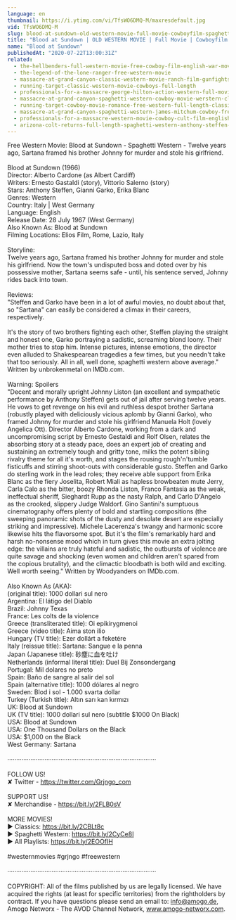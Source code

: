 ```yaml
---
language: en
thumbnail: https://i.ytimg.com/vi/TfsWO6DMQ-M/maxresdefault.jpg
vid: TfsWO6DMQ-M
slug: blood-at-sundown-old-western-movie-full-movie-cowboyfilm-spaghetti-western-english
title: "Blood at Sundown | OLD WESTERN MOVIE | Full Movie | Cowboyfilm | Spaghetti Western English"
name: "Blood at Sundown"
publishedAt: "2020-07-22T13:00:31Z"
related:
  - the-hellbenders-full-western-movie-free-cowboy-film-english-war-movie
  - the-legend-of-the-lone-ranger-free-western-movie
  - massacre-at-grand-canyon-classic-western-movie-ranch-film-gunfights
  - running-target-classic-western-movie-cowboys-full-length
  - professionals-for-a-massacre-george-hilton-action-western-full-movie-for-free-english
  - massacre-at-grand-canyon-spaghetti-western-cowboy-movie-werstern-classic-english
  - running-target-cowboy-movie-romance-free-western-full-length-classic-movie
  - massacre-at-grand-canyon-spaghetti-western-james-mitchum-cowboy-free-westerns
  - professionals-for-a-massacre-western-movie-cowboy-cult-film-english-free-full-movie
  - arizona-colt-returns-full-length-spaghetti-western-anthony-steffen-cowboy-film-1970
---
```


Free Western Movie: Blood at Sundown - Spaghetti Western - Twelve years ago, Sartana framed his brother Johnny for murder and stole his girlfriend.<br />
<br />
Blood at Sundown (1966)<br />
Director: Alberto Cardone (as Albert Cardiff)<br />
Writers: Ernesto Gastaldi (story), Vittorio Salerno (story) <br />
Stars: Anthony Steffen, Gianni Garko, Erika Blanc<br />
Genres: Western <br />
Country: Italy | West Germany<br />
Language: English<br />
Release Date: 28 July 1967 (West Germany) <br />
Also Known As: Blood at Sundown<br />
Filming Locations: Elios Film, Rome, Lazio, Italy<br />
<br />
Storyline:<br />
Twelve years ago, Sartana framed his brother Johnny for murder and stole his girlfriend. Now the town's undisputed boss and doted over by his possessive mother, Sartana seems safe - until, his sentence served, Johnny rides back into town.<br />
<br />
Reviews:<br />
"Steffen and Garko have been in a lot of awful movies, no doubt about that, so "Sartana" can easily be considered a climax in their careers, respectively.<br />
<br />
It's the story of two brothers fighting each other, Steffen playing the straight and honest one, Garko portraying a sadistic, screaming blond loony. Their mother tries to stop him. Intense pictures, intense emotions, the director even alluded to Shakespearean tragedies a few times, but you needn't take that too seriously. All in all, well done, spaghetti western above average." Written by unbrokenmetal on IMDb.com.<br />
<br />
Warning: Spoilers<br />
"Decent and morally upright Johnny Liston (an excellent and sympathetic performance by Anthony Steffen) gets out of jail after serving twelve years. He vows to get revenge on his evil and ruthless despot brother Sartana (robustly played with deliciously vicious aplomb by Gianni Garko), who framed Johnny for murder and stole his girlfriend Manuela Holt (lovely Angelica Ott). Director Alberto Cardone, working from a dark and uncompromising script by Ernesto Gestaldi and Rolf Olsen, relates the absorbing story at a steady pace, does an expert job of creating and sustaining an extremely tough and gritty tone, milks the potent sibling rivalry theme for all it's worth, and stages the rousing rough'n'tumble fisticuffs and stirring shoot-outs with considerable gusto. Steffen and Garko do sterling work in the lead roles; they receive able support from Erika Blanc as the fiery Joselita, Robert Miali as hapless browbeaten mute Jerry, Carla Calo as the bitter, boozy Rhonda Liston, Franco Fantasia as the weak, ineffectual sheriff, Sieghardt Rupp as the nasty Ralph, and Carlo D'Angelo as the crooked, slippery Judge Waldorf. Gino Santini's sumptuous cinematography offers plenty of bold and startling compositions (the sweeping panoramic shots of the dusty and desolate desert are especially striking and impressive). Michele Lacerenza's twangy and harmonic score likewise hits the flavorsome spot. But it's the film's remarkably hard and harsh no-nonsense mood which in turn gives this movie an extra jolting edge: the villains are truly hateful and sadistic, the outbursts of violence are quite savage and shocking (even women and children aren't spared from the copious brutality), and the climactic bloodbath is both wild and exciting. Well worth seeing." Written by Woodyanders on IMDb.com.<br />
<br />
Also Known As (AKA):<br />
(original title): 1000 dollari sul nero<br />
Argentina: El látigo del Diablo<br />
Brazil: Johnny Texas<br />
France: Les colts de la violence<br />
Greece (transliterated title): Oi epikirygmenoi<br />
Greece (video title): Aima ston ilio<br />
Hungary (TV title): Ezer dollárt a feketére<br />
Italy (reissue title): Sartana: Sangue e la penna<br />
Japan (Japanese title): 砂塵に血を吐け<br />
Netherlands (informal literal title): Duel Bij Zonsondergang<br />
Portugal: Mil dolares no preto<br />
Spain: Baño de sangre al salir del sol<br />
Spain (alternative title): 1000 dólares al negro<br />
Sweden: Blod i sol - 1.000 svarta dollar<br />
Turkey (Turkish title): Altın sarı kan kırmızı<br />
UK: Blood at Sundown<br />
UK (TV title): 1000 dollari sul nero (subtitle $1000 On Black)<br />
USA: Blood at Sundown<br />
USA: One Thousand Dollars on the Black<br />
USA: $1,000 on the Black<br />
West Germany: Sartana<br />
<br />
····················································································<br />
<br />
FOLLOW US!<br />
✘ Twitter - https://twitter.com/Grjngo_com<br />
<br />
SUPPORT US!<br />
✘ Merchandise - https://bit.ly/2FLB0sV<br />
<br />
MORE MOVIES! <br />
► Classics: https://bit.ly/2CBLt8c <br />
► Spaghetti Western: https://bit.ly/2CyCe8I <br />
► All Playlists: https://bit.ly/2EOOfIH <br />
<br />
#westernmovies #grjngo #freewestern<br />
<br />
····················································································<br />
<br />
COPYRIGHT: All of the films published by us are legally licensed. We have acquired the rights (at least for specific territories) from the rightholders by contract. If you have questions please send an email to: info@amogo.de, Amogo Networx - The AVOD Channel Network, www.amogo-networx.com.